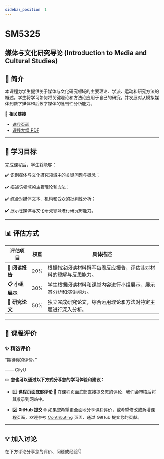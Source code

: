```yaml
---
sidebar_position: 1
---
```


# SM5325
## 媒体与文化研究导论 (Introduction to Media and Cultural Studies)

## **📘 简介**
本课程为学生提供关于媒体与文化研究领域的主要理论、学派、运动和研究方法的概述。学生将学习如何将关键理论和方法论应用于自己的研究，并发展对从模拟媒体到数字媒体和后数字媒体的批判性分析能力。

🔗 **相关链接**
- [课程页面](https://www.cityu.edu.hk/catalogue/pg/202526/course/SM5325.htm)
- [课程大纲 PDF](https://www.cityu.edu.hk/catalogue/pg/202526/course/SM5325.pdf)

---

## **🎯 学习目标**

完成课程后，学生将能够：

✔️ 识别媒体与文化研究领域中的关键问题与概念；

✔️ 描述该领域的主要理论和方法；

✔️ 综合对媒体文本、机构和受众的批判性分析；

✔️ 展示在媒体与文化研究领域进行研究的能力。

---

## **📊 评估方式**

| **评估项目**          | **权重** | **具体描述**                                                                                       |
|----------------------|---------|---------------------------------------------------------------------------------------------------|
| **📂 阅读报告**       | 20%      | 根据指定阅读材料撰写每周反应报告，评估其对材料的理解与反思能力。                                         |
| **📋 小组展示**       | 30%      | 学生根据阅读材料和课堂内容进行小组展示，展示其分析和演讲能力。                                           |
| **📂 研究论文**       | 50%      | 独立完成研究论文，综合运用理论和方法对特定主题进行深入分析。                                               |

---

## **💬 课程评价**

### ✨ **精选评价**
<div className={commentStyles.commentBox}>
    <p className={commentStyles.commentText}>
        “期待你的评价。”
    </p>
    <p className={commentStyles.commentAuthor}>—— CityU</p>
</div>

✏️ **您也可以通过以下方式分享您的学习体验和建议：**

- 1️⃣ **课程页面底部评论**
💬 在课程页面底部直接提交您的评论，我们会审核后将其收录到网站中。

- 2️⃣ **GitHub 提交**
🌐 如果您希望更全面地分享课程评价，或希望修改或新增课程页面，欢迎参考 [Contributing](/contributing) 页面，通过 GitHub 提交您的贡献。

---

## **💡 加入讨论**

在下方评论分享您的评价、问题或经验👇
<Utterances />